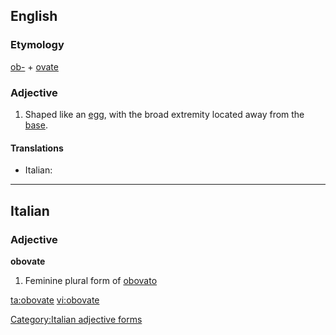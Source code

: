 ==English==

===Etymology===
[[ob-]] + [[ovate]]

===Adjective===
{{en-adj}}

# {{botany|mycology}} Shaped like an [[egg]], with the broad extremity located away from the [[base]].

====Translations====
{{top}}
* Italian: {{t|it|obovato}}
{{mid}}

{{bottom}}

----

==Italian==

===Adjective===
'''obovate''' {{f}}

# Feminine plural form of [[obovato]]

[[Category:Italian adjective forms]]

[[ta:obovate]]
[[vi:obovate]]